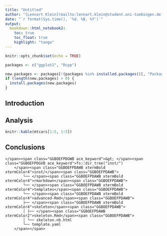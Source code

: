 ```yaml
---
title: "Untitled"
author: "[Lennart Klein](mailto:lennart.klein@student.uni-tuebingen.de)"
date: "`r format(Sys.time(), '%d. %B, %Y')`"
output:
  bookdown::html_notebook2:
    toc: true
    toc_float: true
    highlight: "tango"
---
```


```r
knitr::opts_chunk$set(echo = TRUE)
```

```r
packages <- c("ggplot2", "Rcpp")

new.packages <- packages[!(packages %in% installed.packages()[, "Package"])]
if (length(new.packages) > 0) {
  install.packages(new.packages)
}
```


## Introduction

## Analysis

```r
knitr::kable(mtcars[1:5, 1:5])
```


## Conclusions
```
</span><span class="GGBOEFPDGWB ace_keyword">&gt; </span><span class="GGBOEFPDGVB ace_keyword">fs::dir_tree("inst/")
    </span><span class="GGBOEFPDAWB xtermBold xtermColor4">inst/</span><span class="GGBOEFPDAWB">
        └── </span><span class="GGBOEFPDAWB xtermBold xtermColor4">rmarkdown</span><span class="GGBOEFPDAWB">
        └── </span><span class="GGBOEFPDAWB xtermBold xtermColor4">templates</span><span class="GGBOEFPDAWB">
        └── </span><span class="GGBOEFPDAWB xtermBold xtermColor4">advanced-Rmd</span><span class="GGBOEFPDAWB">
        ├── </span><span class="GGBOEFPDAWB xtermBold xtermColor4">skeleton</span><span class="GGBOEFPDAWB">
        │ ├── </span><span class="GGBOEFPDAWB xtermColor2">skeleton.Rmd</span><span class="GGBOEFPDAWB">
        │ └── skeleton.nb.html
        └── template.yaml
    </span></span>
```
